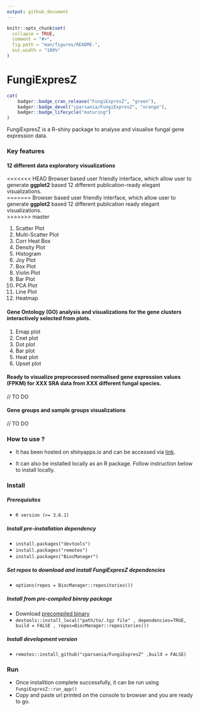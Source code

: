 ```yaml
---
output: github_document
---
```


<!-- README.md is generated from README.Rmd. Please edit that file -->

```r
knitr::opts_chunk$set(
  collapse = TRUE,
  comment = "#>",
  fig.path = "man/figures/README-",
  out.width = "100%"
)
```
# FungiExpresZ


```r
cat(
	badger::badge_cran_release("FungiExpresZ", "green"),
	badger::badge_devel("cparsania/FungiExpresZ", "orange"),
	badger::badge_lifecycle("maturing")
)
```


<!-- badges: end -->

FungiExpresZ is a R-shiny package to analyse and visualise fungal gene expression data. 

### Key features

#### 12 different data exploratory visualizations

<<<<<<< HEAD
Browser based user friendly interface, which allow user to generate **ggplot2** based 12 different publication-ready elegant visualizations.  
=======
Browser based user friendly interface, which allow user to generate **ggplot2** based 12 different publication ready elegant visualizations.  
>>>>>>> master

  1. Scatter Plot  
  2. Multi-Scatter Plot  
  3. Corr Heat Box
  4. Density Plot
  5. Histogram
  6. Joy Plot 
  7. Box Plot 
  8. Violin Plot 
  9. Bar Plot 
  10. PCA Plot 
  11. Line Plot  
  12. Heatmap 

#### Gene Ontology (GO) analysis and visualizations for the gene clusters interactively selected from plots. 

  1. Emap plot
  2. Cnet plot
  3. Dot plot
  4. Bar plot
  5. Heat plot
  6. Upset plot

#### Ready to visualize preprocessed normalised gene expression values (FPKM) for XXX SRA data from XXX different fungal species. 

  // TO DO

#### Gene groups and sample groups visualizations

  // TO DO

### How to use ? 

+ It has been hosted on shinyapps.io and can be accessed via [link](http://cparsania.shinyapps.io/fungiexpresz).

+ It can also be installed locally as an R package. Follow instruction below to install locally.

### Install

##### Prerequisites
  + `R version (>= 3.6.1)`  

##### Install pre-installation dependency
  +  `install.packages("devtools")`
  +  `install.packages("remotes")`
  +  `install.packages("BiocManager")`
  
##### Set repos to download and install FungiExpresZ dependencies   
  +  `options(repos = BiocManager::repositories())`  

##### Install from pre-compiled binray package
  +  Download [precompiled binary]() 
  + `devtools::install_local("path/to/.tgz file" , dependencies=TRUE,  build = FALSE , repos=BiocManager::repositories())`
  
##### Install development version
  + `remotes::install_github("cparsania/FungiExpresZ" ,build = FALSE)`

### Run
  + Once installtion complete successfully, it can be run using `FungiExpresZ::run_app()`
  + Copy and paste url printed on the console to browser and you are ready to go. 

